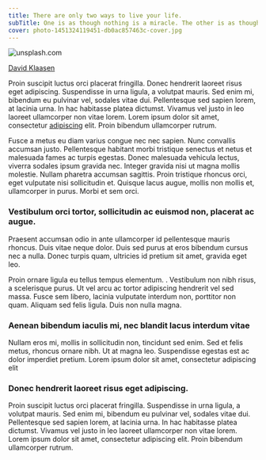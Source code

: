 ```yaml
---
title: There are only two ways to live your life.
subTitle: One is as though nothing is a miracle. The other is as though everything is a miracle.
cover: photo-1451324119451-db0ac857463c-cover.jpg
---
```



<PhotoCredit>

![unsplash.com](./photo-1451324119451-db0ac857463c.jpg)

[David Klaasen](https://unsplash.com/photos/b1NFkUR-3Fg)

</PhotoCredit>

Proin suscipit luctus orci placerat fringilla. Donec hendrerit laoreet risus eget adipiscing. Suspendisse in urna ligula, a volutpat mauris. Sed enim mi, bibendum eu pulvinar vel, sodales vitae dui. Pellentesque sed sapien lorem, at lacinia urna. In hac habitasse platea dictumst. Vivamus vel justo in leo laoreet ullamcorper non vitae lorem. Lorem ipsum dolor sit amet, consectetur [adipiscing](/i-am-so-clever/) elit. Proin bibendum ullamcorper rutrum.

Fusce a metus eu diam varius congue nec nec sapien. Nunc convallis accumsan justo. Pellentesque habitant morbi tristique senectus et netus et malesuada fames ac turpis egestas. Donec malesuada vehicula lectus, viverra sodales ipsum gravida nec. Integer gravida nisi ut magna mollis molestie. Nullam pharetra accumsan sagittis. Proin tristique rhoncus orci, eget vulputate nisi sollicitudin et. Quisque lacus augue, mollis non mollis et, ullamcorper in purus. Morbi et sem orci.

### Vestibulum orci tortor, sollicitudin ac euismod non, placerat ac augue.

Praesent accumsan odio in ante ullamcorper id pellentesque mauris rhoncus. Duis vitae neque dolor. Duis sed purus at eros bibendum cursus nec a nulla. Donec turpis quam, ultricies id pretium sit amet, gravida eget leo.

Proin ornare ligula eu tellus tempus elementum. . Vestibulum non nibh risus, a scelerisque purus. Ut vel arcu ac tortor adipiscing hendrerit vel sed massa. Fusce sem libero, lacinia vulputate interdum non, porttitor non quam. Aliquam sed felis ligula. Duis non nulla magna.

### Aenean bibendum iaculis mi, nec blandit lacus interdum vitae

Nullam eros mi, mollis in sollicitudin non, tincidunt sed enim. Sed et felis metus, rhoncus ornare nibh. Ut at magna leo. Suspendisse egestas est ac dolor imperdiet pretium. Lorem ipsum dolor sit amet, consectetur adipiscing elit

### Donec hendrerit laoreet risus eget adipiscing.

Proin suscipit luctus orci placerat fringilla. Suspendisse in urna ligula, a volutpat mauris. Sed enim mi, bibendum eu pulvinar vel, sodales vitae dui. Pellentesque sed sapien lorem, at lacinia urna. In hac habitasse platea dictumst. Vivamus vel justo in leo laoreet ullamcorper non vitae lorem. Lorem ipsum dolor sit amet, consectetur adipiscing elit. Proin bibendum ullamcorper rutrum.
